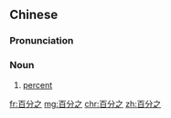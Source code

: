 ==Chinese==
{{zh-forms|type=12|lit=of one hundred portions}}

===Pronunciation===
{{zh-pron
|m=bǎifēnzhī
|c=baak3 fan6 zi1
|h=pfs=pak fûn chṳ̂
|mn=pah-hun-chi
|mn-t=bêh4 hung1 ze1/bêh4 hung1 zu1
|cat=n
}}

===Noun===
{{zh-noun}}

# [[percent]]
#: {{zh-x|百分.之 八|eight '''percent'''}}

[[fr:百分之]]
[[mg:百分之]]
[[chr:百分之]]
[[zh:百分之]]